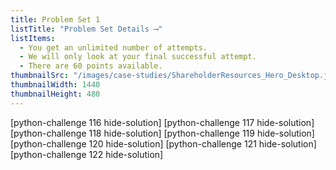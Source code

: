 ```yaml
---
title: Problem Set 1
listTitle: "Problem Set Details ⟶"
listItems:
  - You get an unlimited number of attempts.
  - We will only look at your final successful attempt.
  - There are 60 points available.
thumbnailSrc: "/images/case-studies/ShareholderResources_Hero_Desktop.jpg"
thumbnailWidth: 1440
thumbnailHeight: 480
---
```


[python-challenge 116 hide-solution]
[python-challenge 117 hide-solution]
[python-challenge 118 hide-solution]
[python-challenge 119 hide-solution]
[python-challenge 120 hide-solution]
[python-challenge 121 hide-solution]
[python-challenge 122 hide-solution]
